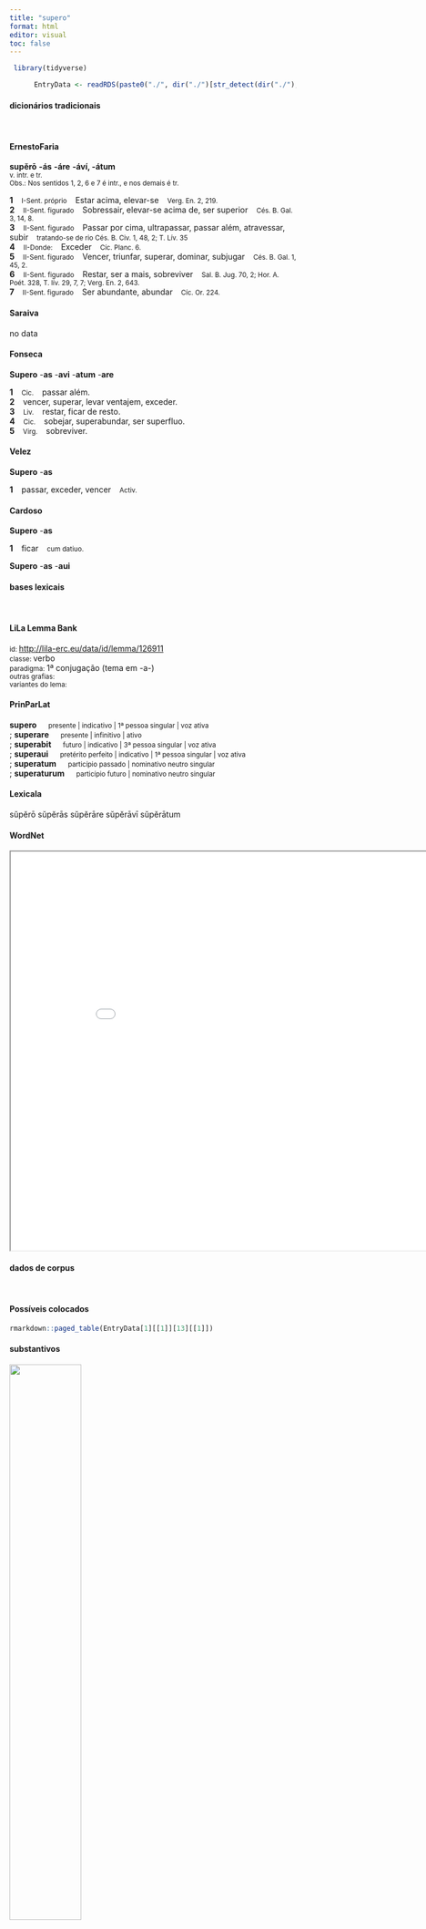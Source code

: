 ```yaml
---
title: "supero"
format: html
editor: visual
toc: false
---
```



```r
 library(tidyverse) 

      EntryData <- readRDS(paste0("./", dir("./")[str_detect(dir("./"), "_xx115-117-112-101-114-111xx_.rds")]))

```


#### dicionários tradicionais

&emsp;




::: panel-tabset

#### ErnestoFaria

<b>supĕrō</b> <b>-ás</b> <b>-áre</b> <b>-áví, -átum</b> <br> <small>v. intr. e tr.</small> <br> <small>Obs.: Nos sentidos 1, 2, 6 e 7 é intr., e nos demais é tr.</small>   <p> <b>1</b> &ensp; <small>I-Sent. próprio</small> &ensp; Estar acima, elevar-se &ensp; <small>Verg. En. 2, 219.</small> <br> <b>2</b> &ensp; <small>II-Sent. figurado</small> &ensp; Sobressair, elevar-se acima de, ser superior &ensp; <small>Cés. B. Gal. 3, 14, 8.</small> <br> <b>3</b> &ensp; <small>II-Sent. figurado</small> &ensp; Passar por cima, ultrapassar, passar além, atravessar, subir &ensp; <small>tratando-se de rio Cés. B. Civ. 1, 48, 2; T. Lív. 35</small> <br> <b>4</b> &ensp; <small>II-Donde:</small> &ensp; Exceder &ensp; <small>Cíc. Planc. 6.</small> <br> <b>5</b> &ensp; <small>II-Sent. figurado</small> &ensp; Vencer, triunfar, superar, dominar, subjugar &ensp; <small>Cés. B. Gal. 1, 45, 2.</small> <br> <b>6</b> &ensp; <small>II-Sent. figurado</small> &ensp; Restar, ser a mais, sobreviver &ensp; <small>Sal. B. Jug. 70, 2; Hor. A. Poét. 328, T. lív. 29, 7, 7; Verg. En. 2, 643.</small> <br> <b>7</b> &ensp; <small>II-Sent. figurado</small> &ensp; Ser abundante, abundar &ensp; <small>Cíc. Or. 224.</small> </p>




#### Saraiva

no data




#### Fonseca

<b>Supero</b> -<b>as</b> -<b>avi</b> -<b>atum</b> -<b>are</b>   <p> <b>1</b> &ensp; <small>Cic.</small> &ensp; passar além. <br> <b>2</b> &ensp; vencer, superar, levar ventajem, exceder. <br> <b>3</b> &ensp; <small>Liv.</small> &ensp; restar, ficar de resto. <br> <b>4</b> &ensp; <small>Cic.</small> &ensp; sobejar, superabundar, ser superfluo. <br> <b>5</b> &ensp; <small>Virg.</small> &ensp; sobreviver. </p>




#### Velez

<b>Supero</b> -<b>as</b>   <p> <b>1</b> &ensp; passar, exceder, vencer &ensp; <small>Activ.</small> </p>




#### Cardoso

<b>Supero</b> -<b>as</b>   <p> <b>1</b> &ensp; ficar &ensp; <small>cum datiuo.</small> </p> 
 <b>Supero</b> -<b>as</b> -<b>aui</b>


:::



#### bases lexicais

&emsp;






::: panel-tabset

#### LiLa Lemma Bank

<small> id: </small> <a href=' http://lila-erc.eu/data/id/lemma/126911 ' target="_blank"> http://lila-erc.eu/data/id/lemma/126911 </a> <br>
<small> classe: </small> verbo    <br>
<small> paradigma: </small> 1ª conjugação (tema em -a-) <br>
<small> outras grafias: </small>  <br>
<small> variantes do lema: </small>  <br>





#### PrinParLat

<b> supero </b>&emsp;<small> presente | indicativo | 1ª pessoa singular | voz ativa </small><br>
; <b> superare </b>&emsp;<small> presente | infinitivo | ativo </small><br>
; <b> superabit </b>&emsp;<small> futuro | indicativo | 3ª pessoa singular | voz ativa </small><br>
; <b> superaui </b>&emsp;<small> pretérito perfeito | indicativo | 1ª pessoa singular | voz ativa </small><br>
; <b> superatum </b>&emsp;<small> particípio passado | nominativo neutro singular </small><br>
; <b> superaturum </b>&emsp;<small> particípio futuro | nominativo neutro singular </small><br>





#### Lexicala

sŭpĕrō 
 sŭpĕrās 
 sŭpĕrāre 
 sŭpĕrāvī 
 sŭpĕrātum




#### WordNet

<iframe width='900' height='700' src='Media/Tree__xx115-117-112-101-114-111xx__sem_type_lexemes_pt.html'>

</iframe>


:::



#### dados de corpus

&emsp;




::: panel-tabset

#### Possíveis colocados

```r

rmarkdown::paged_table(EntryData[1][[1]][13][[1]])

```


#### substantivos

![](./Media/wordcloud__xx115-117-112-101-114-111xx__BY_collocate_scoreSUBST.webp){width=50% fig-alt='This chart plots collocate by scoreSUBST, for the headword supero here are all the values plotted: collocate: pello; scoreSUBST: 0. collocate: dignitas; scoreSUBST: 2. collocate: uirtus; scoreSUBST: 2. collocate: que; scoreSUBST: 0. collocate: possum; scoreSUBST: 0. collocate: atque; scoreSUBST: 0'}




#### adjetivos

![](./Media/wordcloud__xx115-117-112-101-114-111xx__BY_collocate_scoreADJ.webp){width=50% fig-alt='This chart plots collocate by scoreADJ, for the headword supero here are all the values plotted: collocate: pello; scoreADJ: 0. collocate: dignitas; scoreADJ: 0. collocate: uirtus; scoreADJ: 0. collocate: que; scoreADJ: 0. collocate: possum; scoreADJ: 0. collocate: atque; scoreADJ: 0'}




#### verbos

![](./Media/wordcloud__xx115-117-112-101-114-111xx__BY_collocate_scoreVERBO.webp){width=50% fig-alt='This chart plots collocate by scoreVERBO, for the headword supero here are all the values plotted: collocate: pello; scoreVERBO: 2. collocate: dignitas; scoreVERBO: 0. collocate: uirtus; scoreVERBO: 0. collocate: que; scoreVERBO: 0. collocate: possum; scoreVERBO: 2. collocate: atque; scoreVERBO: 0'}




#### advérbios

![](./Media/wordcloud__xx115-117-112-101-114-111xx__BY_collocate_scoreADV.webp){width=50% fig-alt='This chart plots collocate by scoreADV, for the headword supero here are all the values plotted: collocate: pello; scoreADV: 0. collocate: dignitas; scoreADV: 0. collocate: uirtus; scoreADV: 0. collocate: que; scoreADV: 0. collocate: possum; scoreADV: 0. collocate: atque; scoreADV: 0'}




#### preposições e conjunções

![](./Media/wordcloud__xx115-117-112-101-114-111xx__BY_collocate_scoreFUNC.webp){width=50% fig-alt='This chart plots collocate by scoreFUNC, for the headword supero here are all the values plotted: collocate: pello; scoreFUNC: 0. collocate: dignitas; scoreFUNC: 0. collocate: uirtus; scoreFUNC: 0. collocate: que; scoreFUNC: 0. collocate: possum; scoreFUNC: 0. collocate: atque; scoreFUNC: 0'}


:::



::: panel-tabset

#### ExemplosTraduzidos

<p> an timebant ne tot unum ualentes imbecillum alacres perterritum <b>superare</b> non possent <br> <small> Cic.Cael.66 <br> Por acaso temiam que tantos homens fortes, impetuosos não fossem capazes de dominar um só, fraco, apavorado? <small> [JDD] </small> </small> </p>
; <p> quod si adsequor <b>supero</b> Crassum divitiis atque omnium vicos et prata contemno <br> <small> Cic.Att.1.4.3 <br> Se eu consigo, supero Crasso em riquezas e desprezo as chácaras e os campos de todos. <small> [JDD] </small> </small> </p>
; <p> aetas eius certe ab hac sententia neminem deterrebit quando quidem uirtute <b>superauit</b> aetatem <br> <small> Cic.Phil.14.28.2 <br> Sua idade certamente não dissuadirá ninguém deste parecer, uma vez que, na verdade, ele superou pelo valor a sua idade. <small> [JDD] </small> </small> </p>
; <p> Mons ibi verticibus petit arduus astra duobus , nomine Parnasus , <b>superant</b>que cacumina nubes . <br> <small> Ov.Met.1.316-7 <br> Ali um íngreme monte, de nome Parnaso, com seus dois picos busca os astros e seus cumes superam as nuvens. <small> [JDD, de outra edição] </small> </small> </p>
; <p> triumphauit L. Sulla triumphauit L. Murena de Mithridate duo fortissimi uiri et summi imperatores sed ita triumpharunt ut ille pulsus <b>superatus</b>que regnaret <br> <small> Cic.Man.8 <br> Triunfou sobre Mitridate Lúcio Sula, triunfou Lúcio Murena, dois valorosíssimos varões e sumos generais, mas triunfaram de tal modo que, mesmo posto em fuga e vencido, reinasse. <small> [JDD] </small> </small> </p>
; <p> paria cognosco esse ista in L. Murena atque ita paria ut neque ipse dignitate uinci a te potuerit neque te dignitate <b>superarit</b> <br> <small> Cic.Mur.15 <br> Sei que esses predicados são iguais em Lúcio Murena e de tal modo iguais que ele não pôde nem ser vencido por ti em dignidade nem superar-te em dignidade. <small> [JDD] </small> </small> </p>





#### Frequência por autor

![](./Media/barchart__xx115-117-112-101-114-111xx__lemma_BY_author_Frequencies.webp){width=50% fig-alt='This charts plots the frequency of lemma by author_Frequencies. The Caesar subcorpus registers the highest normalized frequency, with the value of 8.31 and an absolute frequency of 22. The Tacitus subcorpus follows, with a normalized frequency of 0 and an absolute frequency of 0. the subcorpus with the least normalized frequency is Phaedrus with the normalized value of 0 and an absolute freqeuncy of 0. here are all the values: subcorpus: Caesar ; normalized frequency: 22 ; absolute frequency: 8.30878465140872. subcorpus: Cicero ; normalized frequency: 32 ; absolute frequency: 1.99347138122648. subcorpus: Horatius ; normalized frequency: 3 ; absolute frequency: 2.6640618062339. subcorpus: Ovidius ; normalized frequency: 1 ; absolute frequency: 1.71585449553878. subcorpus: Phaedrus ; normalized frequency: 0 ; absolute frequency: 0. subcorpus: Sallustius ; normalized frequency: 2 ; absolute frequency: 1.85511548093869. subcorpus: Seneca ; normalized frequency: 3 ; absolute frequency: 0.559899964539669. subcorpus: Suetonius ; normalized frequency: 0 ; absolute frequency: 0. subcorpus: Tacitus ; normalized frequency: 0 ; absolute frequency: 0. subcorpus: Vergilius ; normalized frequency: 3 ; absolute frequency: 5.79150579150579. subcorpus: Hieronymus ; normalized frequency: 1 ; absolute frequency: 2.24668613794653'}




#### Frequência por gênero

![](./Media/barchart__xx115-117-112-101-114-111xx__lemma_BY_genre_Frequencies.webp){width=50% fig-alt='This charts plots the frequency of lemma by genre_Frequencies. The Prosa.histórica subcorpus registers the highest normalized frequency, with the value of 5.84 and an absolute frequency of 24. The Poesia.trágica subcorpus follows, with a normalized frequency of 2.61 and an absolute frequency of 3. the subcorpus with the least normalized frequency is Prosa.filosófica with the normalized value of 0.49 and an absolute freqeuncy of 3. here are all the values: subcorpus: Prosa.histórica ; normalized frequency: 24 ; absolute frequency: 5.84240122690426. subcorpus: Prosa.filosófica ; normalized frequency: 3 ; absolute frequency: 0.494225795291676. subcorpus: Prosa.oratória ; normalized frequency: 26 ; absolute frequency: 2.49632751817038. subcorpus: Prosa.epistolográfica ; normalized frequency: 3 ; absolute frequency: 0.794933623042476. subcorpus: Poesia.lírica ; normalized frequency: 3 ; absolute frequency: 2.52376545806343. subcorpus: Poesia.didática ; normalized frequency: 1 ; absolute frequency: 0.848248367121893. subcorpus: Poesia.trágica ; normalized frequency: 3 ; absolute frequency: 2.60597637248089. subcorpus: Poesia.épica ; normalized frequency: 3 ; absolute frequency: 5.79150579150579. subcorpus: Prosa.ficcional ; normalized frequency: 1 ; absolute frequency: 2.24668613794653'}




#### Frequência por século

![](./Media/barchart__xx115-117-112-101-114-111xx__lemma_BY_period_Frequencies.webp){width=50% fig-alt='This charts plots the frequency of lemma by period_Frequencies. The I.a.C. subcorpus registers the highest normalized frequency, with the value of 2.89 and an absolute frequency of 62. The II.d.C. subcorpus follows, with a normalized frequency of 0 and an absolute frequency of 0. the subcorpus with the least normalized frequency is II.d.C. with the normalized value of 0 and an absolute freqeuncy of 0. here are all the values: subcorpus: I.a.C. ; normalized frequency: 62 ; absolute frequency: 2.88573423318594. subcorpus: I.d.C. ; normalized frequency: 4 ; absolute frequency: 0.611901483861098. subcorpus: II.d.C. ; normalized frequency: 0 ; absolute frequency: 0. subcorpus: IV.d.C. ; normalized frequency: 1 ; absolute frequency: 2.24668613794653'}


:::


